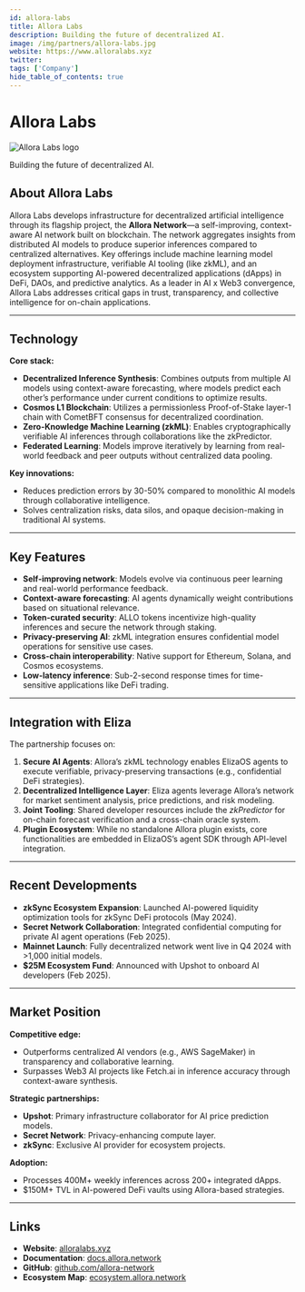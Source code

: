 ```yaml
---
id: allora-labs
title: Allora Labs
description: Building the future of decentralized AI.
image: /img/partners/allora-labs.jpg
website: https://www.alloralabs.xyz
twitter:
tags: ['Company']
hide_table_of_contents: true
---
```


# Allora Labs

<div className="partner-logo">
  <img src="/img/partners/allora-labs.jpg" alt="Allora Labs logo" />
</div>

Building the future of decentralized AI.

## About Allora Labs

Allora Labs develops infrastructure for decentralized artificial intelligence through its flagship project, the **Allora Network**—a self-improving, context-aware AI network built on blockchain. The network aggregates insights from distributed AI models to produce superior inferences compared to centralized alternatives. Key offerings include machine learning model deployment infrastructure, verifiable AI tooling (like zkML), and an ecosystem supporting AI-powered decentralized applications (dApps) in DeFi, DAOs, and predictive analytics. As a leader in AI x Web3 convergence, Allora Labs addresses critical gaps in trust, transparency, and collective intelligence for on-chain applications.

---

## Technology

**Core stack:**

- **Decentralized Inference Synthesis**: Combines outputs from multiple AI models using context-aware forecasting, where models predict each other’s performance under current conditions to optimize results.
- **Cosmos L1 Blockchain**: Utilizes a permissionless Proof-of-Stake layer-1 chain with CometBFT consensus for decentralized coordination.
- **Zero-Knowledge Machine Learning (zkML)**: Enables cryptographically verifiable AI inferences through collaborations like the zkPredictor.
- **Federated Learning**: Models improve iteratively by learning from real-world feedback and peer outputs without centralized data pooling.

**Key innovations:**

- Reduces prediction errors by 30-50% compared to monolithic AI models through collaborative intelligence.
- Solves centralization risks, data silos, and opaque decision-making in traditional AI systems.

---

## Key Features

- **Self-improving network**: Models evolve via continuous peer learning and real-world performance feedback.
- **Context-aware forecasting**: AI agents dynamically weight contributions based on situational relevance.
- **Token-curated security**: ALLO tokens incentivize high-quality inferences and secure the network through staking.
- **Privacy-preserving AI**: zkML integration ensures confidential model operations for sensitive use cases.
- **Cross-chain interoperability**: Native support for Ethereum, Solana, and Cosmos ecosystems.
- **Low-latency inference**: Sub-2-second response times for time-sensitive applications like DeFi trading.

---

## Integration with Eliza

The partnership focuses on:

1. **Secure AI Agents**: Allora’s zkML technology enables ElizaOS agents to execute verifiable, privacy-preserving transactions (e.g., confidential DeFi strategies).
2. **Decentralized Intelligence Layer**: Eliza agents leverage Allora’s network for market sentiment analysis, price predictions, and risk modeling.
3. **Joint Tooling**: Shared developer resources include the _zkPredictor_ for on-chain forecast verification and a cross-chain oracle system.
4. **Plugin Ecosystem**: While no standalone Allora plugin exists, core functionalities are embedded in ElizaOS’s agent SDK through API-level integration.

---

## Recent Developments

- **zkSync Ecosystem Expansion**: Launched AI-powered liquidity optimization tools for zkSync DeFi protocols (May 2024).
- **Secret Network Collaboration**: Integrated confidential computing for private AI agent operations (Feb 2025).
- **Mainnet Launch**: Fully decentralized network went live in Q4 2024 with >1,000 initial models.
- **$25M Ecosystem Fund**: Announced with Upshot to onboard AI developers (Feb 2025).

---

## Market Position

**Competitive edge:**

- Outperforms centralized AI vendors (e.g., AWS SageMaker) in transparency and collaborative learning.
- Surpasses Web3 AI projects like Fetch.ai in inference accuracy through context-aware synthesis.

**Strategic partnerships:**

- **Upshot**: Primary infrastructure collaborator for AI price prediction models.
- **Secret Network**: Privacy-enhancing compute layer.
- **zkSync**: Exclusive AI provider for ecosystem projects.

**Adoption:**

- Processes 400M+ weekly inferences across 200+ integrated dApps.
- $150M+ TVL in AI-powered DeFi vaults using Allora-based strategies.

---

## Links

- **Website**: [alloralabs.xyz](https://www.alloralabs.xyz)
- **Documentation**: [docs.allora.network](https://docs.allora.network)
- **GitHub**: [github.com/allora-network](https://github.com/allora-network)
- **Ecosystem Map**: [ecosystem.allora.network](https://ecosystem.allora.network)
